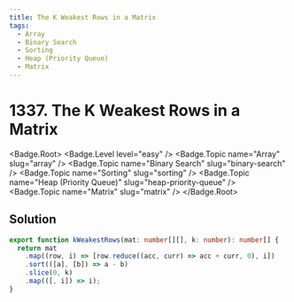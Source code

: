 ```yaml
---
title: The K Weakest Rows in a Matrix
tags:
  - Array
  - Binary Search
  - Sorting
  - Heap (Priority Queue)
  - Matrix
---
```


# 1337. The K Weakest Rows in a Matrix

<Badge.Root>
  <Badge.Level level="easy" />
  <Badge.Topic name="Array" slug="array" />
  <Badge.Topic name="Binary Search" slug="binary-search" />
  <Badge.Topic name="Sorting" slug="sorting" />
  <Badge.Topic name="Heap (Priority Queue)" slug="heap-priority-queue" />
  <Badge.Topic name="Matrix" slug="matrix" />
</Badge.Root>

## Solution

```typescript filename="solution.ts" copy
export function kWeakestRows(mat: number[][], k: number): number[] {
  return mat
    .map((row, i) => [row.reduce((acc, curr) => acc + curr, 0), i])
    .sort(([a], [b]) => a - b)
    .slice(0, k)
    .map(([, i]) => i);
}
```

<ProblemLink
  codingSite="leetcode"
  href="https://leetcode.com/problems/the-k-weakest-rows-in-a-matrix"
  title="The K Weakest Rows in a Matrix"
/>
